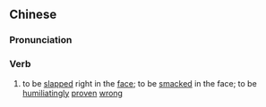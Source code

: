 ==Chinese==
{{zh-forms|s=打脸}}

===Pronunciation===
{{zh-pron
|m=dǎliǎn
|cat=v
}}

===Verb===
{{zh-verb}}

# {{lb|zh|neologism}} to be [[slapped]] right in the [[face]]; to be [[smack]]ed in the face; to be [[humiliatingly]] [[prove]]n [[wrong]]